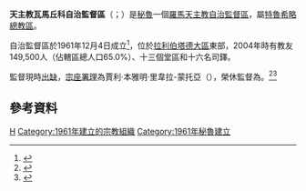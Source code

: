 {{Multiple issues|
{{refimprove|time=2019-09-01T12:36:21+00:00}}
{{Primarysources|time=2020-02-23T13:22:07+00:00}}
}}
{{NoteTA
|1=zh-hk:施巴士坦; zh-tw:思天;
}}
{{Infobox Roman Catholic diocese
|Roman Catholic Diocese of = 天主教瓦馬丘科自治監督區
|Latin name of diocese = Praelatura Territorialis Huamaciucana
|border = catholic
|image =
|caption = 
|location = [[秘魯|秘魯]]
|territory = [[拉利伯塔德大區|拉利伯塔德大區]]東部
|population = 149,500
|rite = [[羅馬禮|羅馬禮]]
|patron = 
|province = 特魯希略
|established = 1961年
|cathedral = 高惠聖母主教座堂
|co-cathedral =
|leadership = 監督
|website =
|pope = {{incumbent pope}}
|apostolic_admin = 賈利·本雅明·里韋拉-蒙托亞（{{lang|es|Pascual Benjamín Rivera Montoya}}）
|territorial prelate = （[[教座出缺|教座出缺]]）
|title1 = 榮休監督
|title1_name = {{link-de|施巴士坦·拉米斯-托倫斯|Sebastián Ramis Torrens}}
}}

'''天主教瓦馬丘科自治監督區'''（{{lang-la|Praelatura Territorialis Huamaciucana}}；{{lang-es|Prelatura Territorial de Huamachuco}}）是[[秘魯|秘魯]]一個[[羅馬天主教|羅馬天主教]][[自治監督區|自治監督區]]，屬[[天主教特魯希略總教區|特魯希略總教區]]。

自治監督區於1961年12月4日成立<ref>{{cite book |title=ACTA APOSTOLICAE SEDIS |year=1962 |publisher=Typis Polyglottis Vaticanis |pages=696-698 |url=https://www.vatican.va/archive/aas/documents/AAS-54-1962-ocr.pdf |accessdate=2020-02-23 |archiveurl=https://web.archive.org/web/20200223131251/https://www.vatican.va/archive/aas/documents/AAS-54-1962-ocr.pdf |archivedate=2020-02-23 |language=la |dead-url=no }}</ref>，位於[[拉利伯塔德大區|拉利伯塔德大區]]東部，2004年時有教友149,500人（佔轄區總人口65.0%）、十三個堂區和十六名司鐸。

監督現時[[教座出缺|出缺]]，[[宗座署理|宗座署理]]為賈利·本雅明·里韋拉-蒙托亞（{{lang|es|Pascual Benjamín Rivera Montoya}}），榮休監督為{{link-de|施巴士坦·拉米斯-托倫斯|Sebastián Ramis Torrens}}。<ref>{{cite press release |title=Resignations and Appointments, 07.08.2018 |url=https://press.vatican.va/content/salastampa/en/bollettino/pubblico/2018/08/07/180807a.html |publisher=Holy See Press Office |accessdate=2019-09-01 |archiveurl=https://web.archive.org/web/20190901110506/https://press.vatican.va/content/salastampa/en/bollettino/pubblico/2018/08/07/180807a.html |archivedate=2019-09-01 |language=en |date=2018-08-07 |dead-url=no }}</ref><ref>{{cite press release |title=Resignations and Appointments, 26.07.2019 |url=https://press.vatican.va/content/salastampa/en/bollettino/pubblico/2019/07/26/190726a.html |publisher=Holy See Press Office |accessdate=2019-09-01 |archiveurl=https://web.archive.org/web/20190901081044/https://press.vatican.va/content/salastampa/en/bollettino/pubblico/2019/07/26/190726a.html |archivedate=2019-09-01 |language=en |date=2019-07-26 |dead-url=no }}</ref>

==參考資料==
{{reflist}}

{{秘魯天主教教區}}

{{DEFAULTSORT:Praelatura Territorialis Huamaciucana}}
[[Category:秘魯天主教自治監督區|H]]
[[Category:1961年建立的宗教組織|Category:1961年建立的宗教組織]]
[[Category:1961年秘魯建立|Category:1961年秘魯建立]]
